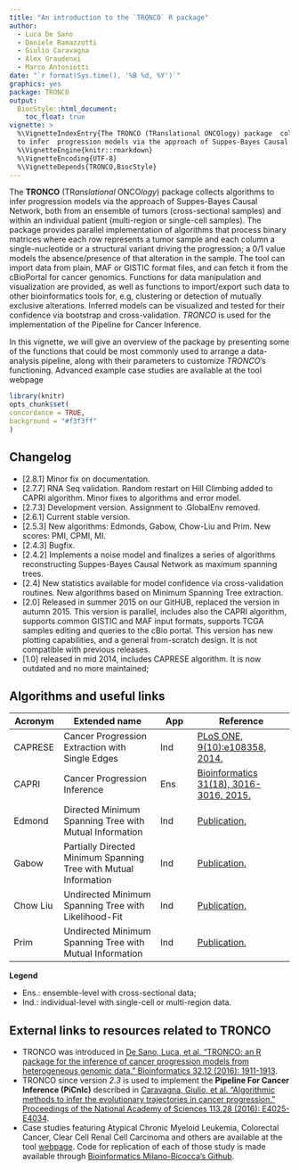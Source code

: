 ```yaml
---
title: "An introduction to the `TRONCO` R package"
author: 
  - Luca De Sano
  - Daniele Ramazzotti
  - Giulio Caravagna
  - Alex Graudenxi
  - Marco Antoniotti
date: "`r format(Sys.time(), '%B %d, %Y')`"
graphics: yes
package: TRONCO
output:
  BiocStyle::html_document:
    toc_float: true
vignette: >
  %\VignetteIndexEntry{The TRONCO (TRanslational ONCOlogy) package  collects algorithms
  to infer  progression models via the approach of Suppes-Bayes Causal Network}
  %\VignetteEngine{knitr::rmarkdown}
  %\VignetteEncoding{UTF-8}
  %\VignetteDepends{TRONCO,BiocStyle}
---
```



The **TRONCO** (TR*anslational* ONCO*logy*)  package  collects algorithms to infer  progression models via the approach of Suppes-Bayes Causal Network, both from an ensemble of tumors (cross-sectional samples) and within an individual patient (multi-region or single-cell samples). The package provides parallel implementation of algorithms that process binary matrices where each row represents a tumor sample and each column a single-nucleotide or a structural variant driving the  progression; a 0/1 value models the absence/presence of that alteration in the sample. The tool can import data from plain,  MAF or GISTIC format files, and can fetch it from the cBioPortal for cancer genomics. Functions for  data manipulation and visualization are provided, as well as functions to import/export such data to other bioinformatics  tools for, e.g,  clustering or detection of mutually exclusive alterations. Inferred models can be visualized and tested for their confidence via bootstrap and cross-validation. *TRONCO* is used for  the implementation of the Pipeline for Cancer Inference.

In this vignette, we will  give an overview of the package by presenting some of the functions that could be most commonly used to arrange a data-analysis pipeline, along with their parameters to customize *TRONCO*'s functioning. Advanced example case studies  are available at the tool webpage


```r
library(knitr)
opts_chunk$set(
concordance = TRUE,
background = "#f3f3ff"
)
```


## Changelog 


- [2.8.1] Minor fix on documentation.
- [2.7.7] RNA Seq validation. Random restart on Hill Climbing added to CAPRI algorithm. Minor fixes to algorithms and error model.
- [2.7.3] Development version. Assignment to .GlobalEnv removed.
- [2.6.1] Current stable version.
- [2.5.3] New algorithms: Edmonds, Gabow, Chow-Liu and Prim. New scores: PMI, CPMI, MI. 
- [2.4.3] Bugfix. 
- [2.4.2] Implements a noise model and finalizes a series of algorithms reconstructing Suppes-Bayes Causal Network as maximum spanning trees.
- [2.4] New statistics available for model confidence via cross-validation routines. New algorithms based on Minimum Spanning Tree extraction.
- [2.0] Released in summer 2015 on our GitHUB, replaced the \Bioconductor{} version in autumn 2015. This version is parallel, includes also the CAPRI algorithm, supports common GISTIC and  MAF input formats, supports TCGA samples editing and queries to the cBio portal. This version has new plotting capabilities, and a general from-scratch design. It is not compatible with previous releases.
- [1.0] released in mid 2014, includes CAPRESE algorithm. It is now outdated and no more maintained;


## Algorithms and useful links



 Acronym | Extended name | App | Reference 
-------|---------------|------|---------------
 CAPRESE |  Cancer Progression Extraction with Single Edges |  Ind |  [PLoS ONE, 9(10):e108358, 2014.](http://www.ncbi.nlm.nih.gov/pubmed/25299648) 
 CAPRI |  Cancer Progression Inference |  Ens | [Bioinformatics 31(18), 3016-3016, 2015.](http://www.ncbi.nlm.nih.gov/pubmed/25971740) 
 Edmond | Directed Minimum Spanning Tree with Mutual Information | Ind | [Publication.](https://www.biorxiv.org/content/early/2017/09/04/132183) |
 Gabow | Partially Directed Minimum Spanning Tree with Mutual Information | Ind | [Publication.](https://www.biorxiv.org/content/early/2017/09/04/132183) 
 Chow Liu | Undirected Minimum Spanning Tree with Likelihood-Fit | Ind | [Publication.](https://www.biorxiv.org/content/early/2017/09/04/132183) 
 Prim | Undirected Minimum Spanning Tree with Mutual Information | Ind | [Publication.](https://www.biorxiv.org/content/early/2017/09/04/132183)

**Legend**

* Ens.: ensemble-level with cross-sectional data; 
* Ind.: individual-level with single-cell or multi-region data.


## External links to resources related to TRONCO

- TRONCO was introduced in [De Sano, Luca, et al. "TRONCO: an R package for the inference of cancer progression models from heterogeneous genomic data." Bioinformatics 32.12 (2016): 1911-1913](https://academic.oup.com/bioinformatics/article/32/12/1911/1743307). 
- TRONCO since version *2.3* is used to implement the **Pipeline For Cancer Inference (PiCnIc)** described in [Caravagna, Giulio, et al. "Algorithmic methods to infer the evolutionary trajectories in cancer progression." Proceedings of the National Academy of Sciences 113.28 (2016): E4025-E4034](http://www.pnas.org/content/113/28/E4025). 
-  Case studies featuring Atypical Chronic Myeloid Leukemia,  Colorectal Cancer, Clear Cell Renal Cell Carcinoma  and others are available at the tool [webpage](https://sites.google.com/site/troncopackage/). Code for replication of each of those study is made available through  [Bioinformatics Milano-Bicocca's Github](https://github.com/BIMIB-DISCo).

